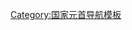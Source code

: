 {{Navbox
|name  = 奥地利总统
|title = [[奥地利]][[奥地利总统|总统]] 
|image = [[File:Flag of Austria (state).svg|80px]]
|group1 = [[奥地利第一共和国|第一共和国]]
|list1 = [[卡尔·塞茨]]{{to}}[[迈克尔·海尼施]]{{to}}[[威廉·米克拉斯]]
|group2 = [[奥地利|第二共和国]]
|list2 = [[卡尔·伦纳]]{{to}}[[特奥多尔·克尔纳]]{{to}}[[阿道夫·谢尔夫]]{{to}}[[弗朗茨·约纳斯]]{{to}}[[鲁道夫·基希施莱格]]{{to}}[[库尔特·瓦尔德海姆]]{{to}}[[托马斯·克莱斯蒂尔]]{{to}}[[海因茨·菲舍尔]]{{to}}[[亞歷山大·范德貝倫]]
}}<noinclude>
[[Category:奥地利总统| ]]
[[Category:国家元首导航模板]]
</noinclude>